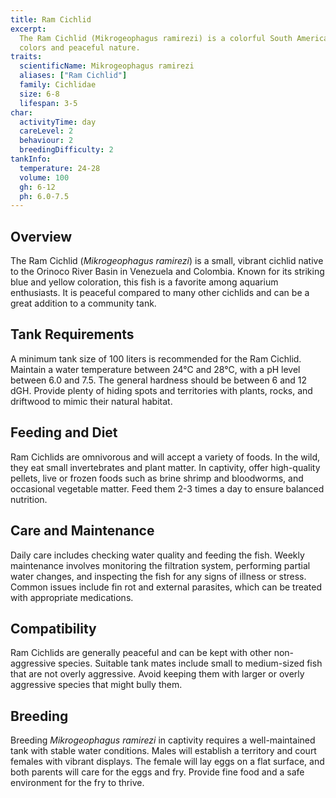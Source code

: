```yaml
---
title: Ram Cichlid
excerpt:
  The Ram Cichlid (Mikrogeophagus ramirezi) is a colorful South American cichlid known for its vibrant blue and yellow
  colors and peaceful nature.
traits:
  scientificName: Mikrogeophagus ramirezi
  aliases: ["Ram Cichlid"]
  family: Cichlidae
  size: 6-8
  lifespan: 3-5
char:
  activityTime: day
  careLevel: 2
  behaviour: 2
  breedingDifficulty: 2
tankInfo:
  temperature: 24-28
  volume: 100
  gh: 6-12
  ph: 6.0-7.5
---
```


## Overview

The Ram Cichlid (_Mikrogeophagus ramirezi_) is a small, vibrant cichlid native to the Orinoco River Basin in Venezuela
and Colombia. Known for its striking blue and yellow coloration, this fish is a favorite among aquarium enthusiasts. It
is peaceful compared to many other cichlids and can be a great addition to a community tank.

## Tank Requirements

A minimum tank size of 100 liters is recommended for the Ram Cichlid. Maintain a water temperature between 24°C and
28°C, with a pH level between 6.0 and 7.5. The general hardness should be between 6 and 12 dGH. Provide plenty of hiding
spots and territories with plants, rocks, and driftwood to mimic their natural habitat.

## Feeding and Diet

Ram Cichlids are omnivorous and will accept a variety of foods. In the wild, they eat small invertebrates and plant
matter. In captivity, offer high-quality pellets, live or frozen foods such as brine shrimp and bloodworms, and
occasional vegetable matter. Feed them 2-3 times a day to ensure balanced nutrition.

## Care and Maintenance

Daily care includes checking water quality and feeding the fish. Weekly maintenance involves monitoring the filtration
system, performing partial water changes, and inspecting the fish for any signs of illness or stress. Common issues
include fin rot and external parasites, which can be treated with appropriate medications.

## Compatibility

Ram Cichlids are generally peaceful and can be kept with other non-aggressive species. Suitable tank mates include small
to medium-sized fish that are not overly aggressive. Avoid keeping them with larger or overly aggressive species that
might bully them.

## Breeding

Breeding _Mikrogeophagus ramirezi_ in captivity requires a well-maintained tank with stable water conditions. Males will
establish a territory and court females with vibrant displays. The female will lay eggs on a flat surface, and both
parents will care for the eggs and fry. Provide fine food and a safe environment for the fry to thrive.
